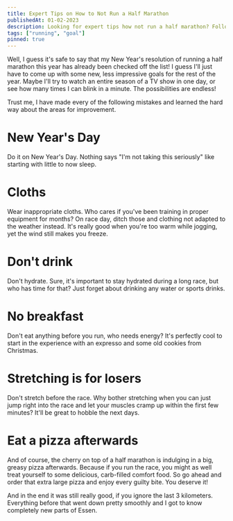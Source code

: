 ```yaml
---
title: Expert Tips on How to Not Run a Half Marathon
publishedAt: 01-02-2023
description: Looking for expert tips how not run a half marathon? Follow these expert tips. Whether you're a seasoned runner or just starting out, these tips will ensure you don't even make it to the starting line. Happy running!
tags: ["running", "goal"]
pinned: true
---
```


Well, I guess it's safe to say that my New Year's resolution of running a half marathon this year has already been checked off the list! I guess I'll just have to come up with some new, less impressive goals for the rest of the year. Maybe I'll try to watch an entire season of a TV show in one day, or see how many times I can blink in a minute. The possibilities are endless!

Trust me, I have made every of the following mistakes and learned the hard way about the areas for improvement. 

# New Year's Day
Do it on New Year's Day. Nothing says "I'm not taking this seriously" like starting with little to now sleep. 

# Cloths
Wear inappropriate cloths. Who cares if you've been training in proper equipment for months? On race day, ditch those and clothing not adapted to the weather instead. It's really good when you're too warm while jogging, yet the wind still makes you freeze. 

# Don't drink
Don't hydrate. Sure, it's important to stay hydrated during a long race, but who has time for that? Just forget about drinking any water or sports drinks. 

# No breakfast
Don't eat anything before you run, who needs energy? It's perfectly cool to start in the experience with an expresso and some old cookies from Christmas. 

# Stretching is for losers
Don't stretch before the race. Why bother stretching when you can just jump right into the race and let your muscles cramp up within the first few minutes? It'll be great to hobble the next days.

# Eat a pizza afterwards
And of course, the cherry on top of a half marathon is indulging in a big, greasy pizza afterwards. Because if you run the race, you might as well treat yourself to some delicious, carb-filled comfort food. So go ahead and order that extra large pizza and enjoy every guilty bite. You deserve it!

And in the end it was still really good, if you ignore the last 3 kilometers. Everything before that went down pretty smoothly and I got to know completely new parts of Essen. 







